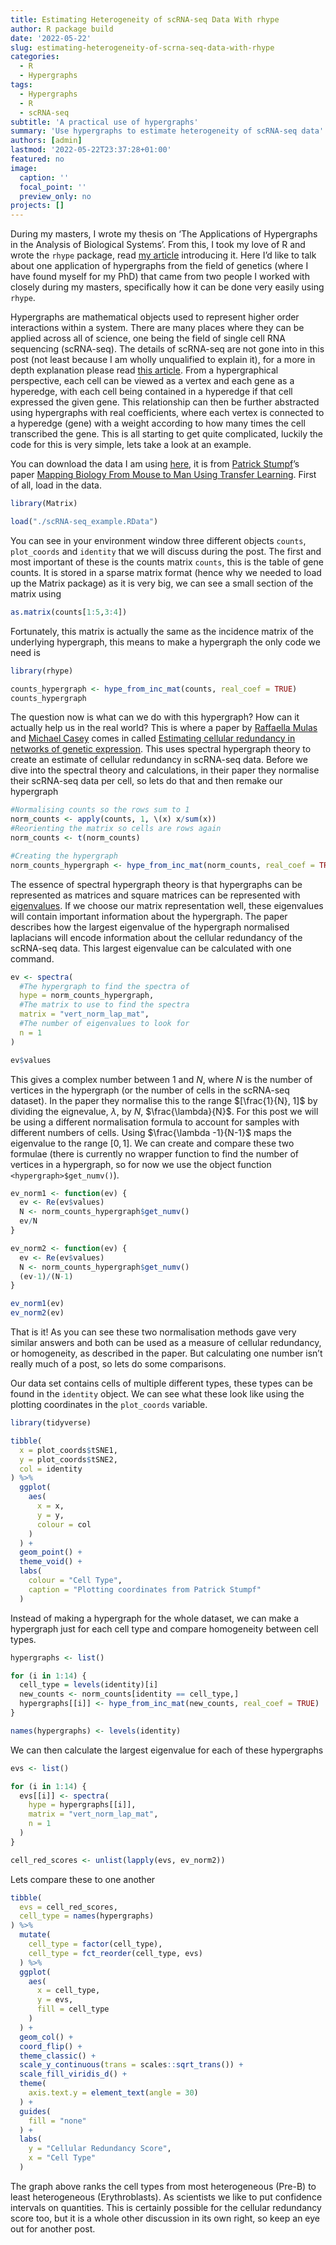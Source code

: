 ```yaml
---
title: Estimating Heterogeneity of scRNA-seq Data With rhype
author: R package build
date: '2022-05-22'
slug: estimating-heterogeneity-of-scrna-seq-data-with-rhype
categories:
  - R
  - Hypergraphs
tags:
  - Hypergraphs
  - R
  - scRNA-seq
subtitle: 'A practical use of hypergraphs'
summary: 'Use hypergraphs to estimate heterogeneity of scRNA-seq data'
authors: [admin]
lastmod: '2022-05-22T23:37:28+01:00'
featured: no
image:
  caption: ''
  focal_point: ''
  preview_only: no
projects: []
---
```


During my masters, I wrote my thesis on 'The Applications of Hypergraphs in the Analysis of Biological Systems'. From this, I took my love of R and wrote the `rhype` package, read [my article](https://www.hwarden.com/project/rhype/working-with-hypergraphs-in-r-using-rhype/) introducing it. Here I'd like to talk about one application of hypergraphs from the field of genetics (where I have found myself for my PhD) that came from two people I worked with closely during my masters, specifically how it can be done very easily using `rhype`.

Hypergraphs are mathematical objects used to represent higher order interactions within a system. There are many places where they can be applied across all of science, one being the field of single cell RNA sequencing (scRNA-seq). The details of scRNA-seq are not gone into in this post (not least because I am wholly unqualified to explain it), for a more in depth explanation please read [this article](https://genomemedicine.biomedcentral.com/articles/10.1186/s13073-017-0467-4). From a hypergraphical perspective, each cell can be viewed as a vertex and each gene as a hyperedge, with each cell being contained in a hyperedge if that cell expressed the given gene. This relationship can then be further abstracted using hypergraphs with real coefficients, where each vertex is connected to a hyperedge (gene) with a weight according to how many times the cell transcribed the gene. This is all starting to get quite complicated, luckily the code for this is very simple, lets take a look at an example.

You can download the data I am using [here](https://www.hwarden.com/uploads/datasets/scRNA-seq_example.RData), it is from [Patrick Stumpf](https://twitter.com/p4sst)'s paper [Mapping Biology From Mouse to Man Using Transfer Learning](https://doi.org/10.1101/2019.12.26.888842). First of all, load in the data.

```r
library(Matrix)

load("./scRNA-seq_example.RData")
```

You can see in your environment window three different objects `counts`, `plot_coords` and `identity` that we will discuss during the post. The first and most important of these is the counts matrix `counts`, this is the table of gene counts. It is stored in a sparse matrix format (hence why we needed to load up the Matrix package) as it is very big, we can see a small section of the matrix using

```r
as.matrix(counts[1:5,3:4])
```

Fortunately, this matrix is actually the same as the incidence matrix of the underlying hypergraph, this means to make a hypergraph the only code we need is

```r
library(rhype)

counts_hypergraph <- hype_from_inc_mat(counts, real_coef = TRUE)
counts_hypergraph
```

The question now is what can we do with this hypergraph? How can it actually help us in the real world? This is where a paper by [Raffaella Mulas](https://twitter.com/graphaellamulas) and [Michael Casey](https://twitter.com/Michael_Casey95) comes in called [Estimating cellular redundancy in networks of genetic expression](https://doi.org/10.1016/j.mbs.2021.108713). This uses spectral hypergraph theory to create an estimate of cellular redundancy in scRNA-seq data. Before we dive into the spectral theory and calculations, in their paper they normalise their scRNA-seq data per cell, so lets do that and then remake our hypergraph

```r
#Normalising counts so the rows sum to 1
norm_counts <- apply(counts, 1, \(x) x/sum(x))
#Reorienting the matrix so cells are rows again
norm_counts <- t(norm_counts)

#Creating the hypergraph
norm_counts_hypergraph <- hype_from_inc_mat(norm_counts, real_coef = TRUE)
```

The essence of spectral hypergraph theory is that hypergraphs can be represented as matrices and square matrices can be represented with [eigenvalues](https://www.youtube.com/watch?v=PFDu9oVAE-g). If we choose our matrix representation well, these eigenvalues will contain important information about the hypergraph. The paper describes how the largest eigenvalue of the hypergraph normalised laplacians will encode information about the cellular redundancy of the scRNA-seq data. This largest eigenvalue can be calculated with one command.

```r
ev <- spectra(
  #The hypergraph to find the spectra of
  hype = norm_counts_hypergraph,
  #The matrix to use to find the spectra
  matrix = "vert_norm_lap_mat",
  #The number of eigenvalues to look for
  n = 1
)

ev$values
```

This gives a complex number between $1$ and $N$, where $N$ is the number of vertices in the hypergraph (or the number of cells in the scRNA-seq dataset). In the paper they normalise this to the range $[\frac{1}{N}, 1]$ by dividing the eignevalue, $\lambda$, by $N$, $\frac{\lambda}{N}$. For this post we will be using a different normalisation formula to account for samples with different numbers of cells. Using $\frac{\lambda -1}{N-1}$ maps the eigenvalue to the range $[0,1]$. We can create and compare these two formulae (there is currently no wrapper function to find the number of vertices in a hypergraph, so for now we use the object function `<hypergraph>$get_numv()`).

```r
ev_norm1 <- function(ev) {
  ev <- Re(ev$values)
  N <- norm_counts_hypergraph$get_numv()
  ev/N
}

ev_norm2 <- function(ev) {
  ev <- Re(ev$values)
  N <- norm_counts_hypergraph$get_numv()
  (ev-1)/(N-1)
}

ev_norm1(ev)
ev_norm2(ev)
```

That is it! As you can see these two normalisation methods gave very similar answers and both can be used as a measure of cellular redundancy, or homogeneity, as described in the paper. But calculating one number isn't really much of a post, so lets do some comparisons.

Our data set contains cells of multiple different types, these types can be found in the `identity` object. We can see what these look like using the plotting coordinates in the `plot_coords` variable.

```r
library(tidyverse)

tibble(
  x = plot_coords$tSNE1,
  y = plot_coords$tSNE2,
  col = identity
) %>%
  ggplot(
    aes(
      x = x,
      y = y,
      colour = col
    )
  ) +
  geom_point() +
  theme_void() +
  labs(
    colour = "Cell Type",
    caption = "Plotting coordinates from Patrick Stumpf"
  )
```

Instead of making a hypergraph for the whole dataset, we can make a hypergraph just for each cell type and compare homogeneity between cell types.

```r
hypergraphs <- list()

for (i in 1:14) {
  cell_type = levels(identity)[i]
  new_counts <- norm_counts[identity == cell_type,]
  hypergraphs[[i]] <- hype_from_inc_mat(new_counts, real_coef = TRUE)
}

names(hypergraphs) <- levels(identity)
```

We can then calculate the largest eigenvalue for each of these hypergraphs

```r
evs <- list()

for (i in 1:14) {
  evs[[i]] <- spectra(
    hype = hypergraphs[[i]],
    matrix = "vert_norm_lap_mat",
    n = 1
  )
}

cell_red_scores <- unlist(lapply(evs, ev_norm2))
```

Lets compare these to one another

```r
tibble(
  evs = cell_red_scores,
  cell_type = names(hypergraphs)
) %>%
  mutate(
    cell_type = factor(cell_type),
    cell_type = fct_reorder(cell_type, evs)
  ) %>%
  ggplot(
    aes(
      x = cell_type,
      y = evs,
      fill = cell_type
    )
  ) +
  geom_col() +
  coord_flip() +
  theme_classic() +
  scale_y_continuous(trans = scales::sqrt_trans()) +
  scale_fill_viridis_d() +
  theme(
    axis.text.y = element_text(angle = 30)
  ) +
  guides(
    fill = "none"
  ) +
  labs(
    y = "Cellular Redundancy Score",
    x = "Cell Type"
  )
```

The graph above ranks the cell types from most heterogeneous (Pre-B) to least heterogeneous (Erythroblasts). As scientists we like to put confidence intervals on quantities. This is certainly possible for the cellular redundancy score too, but it is a whole other discussion in its own right, so keep an eye out for another post.





